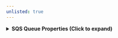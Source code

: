 ```yaml
---
unlisted: true
---
```


<details>
<summary><b>SQS Queue Properties (Click to expand)</b></summary>

| Property | Type | Description | Action Required | Availability |
|----------|------|-------------|-----------------|--------------|
| `QueueName` | string | The name of the SQS queue | Default | Default |
| `QueueUrl` | string | The URL of the SQS queue | Default | Default |
| `QueueArn` | string | The Amazon Resource Name (ARN) of the SQS queue | Default | Default |
| `ApproximateNumberOfMessages` | number | The approximate number of messages available for retrieval from the queue | Default | Default |
| `ApproximateNumberOfMessagesNotVisible` | number | The approximate number of messages in the queue that are delayed and not available for reading immediately | Default | Default |
| `ApproximateNumberOfMessagesDelayed` | number | The approximate number of messages in the queue that are delayed and not available for reading immediately | Default | Default |
| `CreatedTimestamp` | string | The time when the queue was created (Unix timestamp) | Default | Default |
| `LastModifiedTimestamp` | string | The time when the queue was last changed (Unix timestamp) | Default | Default |
| `VisibilityTimeout` | number | The visibility timeout for the queue in seconds | Default | Default |
| `MaximumMessageSize` | number | The limit of how many bytes a message can contain before Amazon SQS rejects it | Default | Default |
| `MessageRetentionPeriod` | number | The number of seconds for which Amazon SQS retains a message | Default | Default |
| `DelaySeconds` | number | The default delay for a message in the queue in seconds | Default | Default |
| `ReceiveMessageWaitTimeSeconds` | number | The length of time, in seconds, for which a ReceiveMessage action waits for a message to arrive | Default | Default |
| `Policy` | string | The queue's policy | Default | Default |
| `RedrivePolicy` | string | The string that includes the parameters for the dead-letter queue functionality | Default | Default |
| `RedriveAllowPolicy` | string | The string that includes the parameters for the permissions for the dead-letter queue redrive permission | Default | Default |
| `KmsMasterKeyId` | string | The ID of an AWS-managed customer master key (CMK) for Amazon SQS or a custom CMK | Default | Default |
| `KmsDataKeyReusePeriodSeconds` | number | The length of time, in seconds, for which Amazon SQS can reuse a data key to encrypt or decrypt messages before calling AWS KMS again | Default | Default |
| `SqsManagedSseEnabled` | boolean | Returns true if the queue is using SSE-SQS encryption using SQS owned encryption keys | Default | Default |
| `FifoQueue` | boolean | Returns true if the queue is a FIFO queue | Default | Default |
| `ContentBasedDeduplication` | boolean | Returns true if content-based deduplication is enabled for the queue | Default | Default |
| `DeduplicationScope` | string | Specifies whether message deduplication occurs at the message group or queue level | Default | Default |
| `FifoThroughputLimit` | string | Specifies whether the FIFO queue throughput quota applies to the entire queue or per message group | Default | Default |
| `Tags` | object | The tags that have been assigned to the queue | GetQueueTagsAction | Optional |

</details>


